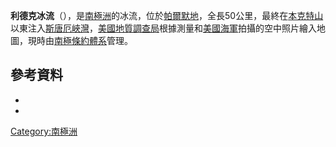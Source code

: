 {{coord|73|57|S|77|20|W|source:GNIS|display=title}}

'''利德克冰流'''（{{lang-en|Lidke Ice Stream}}），是[[南極洲|南極洲]]的冰流，位於[[帕爾默地|帕爾默地]]，全長50公里，最終在[[本克特山|本克特山]]以東注入[[斯唐厄峽灣|斯唐厄峽灣]]，[[美國地質調查局|美國地質調查局]]根據測量和[[美國海軍|美國海軍]]拍攝的空中照片繪入地圖，現時由[[南極條約體系|南極條約體系]]管理。

==參考資料==
*{{cite gnis | type = antarid | id = 8803| name = Lidke Ice Stream | accessdate = 2013-06-14}}
*{{usgs-gazetteer|id=8803}}

{{Antarctica-geo-stub}}
[[Category:南極洲|Category:南極洲]]